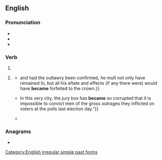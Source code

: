 ==English==

===Pronunciation===
* {{IPA|en|/bɪˈkeɪm/}}
* {{audio|en|en-us-became.ogg|Audio (US)}}
* {{rhymes|en|eɪm}}
{{hyphenation|en|be|came}}

===Verb===
{{head|en|verb form}}

# {{en-simple past of|become}}
# {{lb|en|colloquial|nonstandard}} {{past participle of|en|become|nocat=1}}
#* {{quote-book|en|year=1768|author=William Murray|publisher=Staples Steare|title=A ſhort examination into the conduct of Lord M--f--d through the affair of Mr. Wilkes|page=13|url=https://books.google.co.nz/books?id=NFVFAAAAYAAJ|passage={{...}}and had the outlawry been confirmed, he muſt not only have remained ſo, but all his eſtate and effects (if any there were) would have '''became''' forfeited to the crown.}}
#* {{quote-book|en|year=1896|author=William Temple Hornaday|publisher=Peter Paul Book Company|title=The Man who Became a Savage: A Story of Our Own Times|page=31|url=https://books.google.co.nz/books?id=NFVFAAAAYAAJ|passage={{...}} In this very city, the jury box has '''became''' so corrupted that it is impossible to convict men of the gross outrages they inflicted on voters at the polls last election day.”}}
#* {{quote-book|en|date=26 January 2007|author=Ruth M. J. Byrne|publisher={{w|MIT Press}}|title=The Rational Imagination: How People Create Alternatives to Reality|page=31|isbn=9780262261845|url=https://books.google.co.nz/books?id=JHDCzU6UzgEC|page=140|passage=Suppose you are given the semifactual assertion, "even if Nora had liked mathematics then she would have '''became''' a scientist" and then you find out that Nora did in fact become a scientist.}}

===Anagrams===
* {{anagrams|en|a=abceem|MacBee|Macbee}}

[[Category:English irregular simple past forms]]